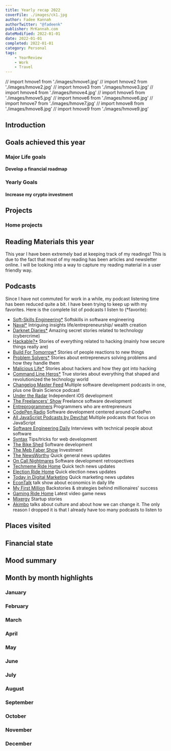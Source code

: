 ---
title: Yearly recap 2022
coverFile: ./images/ck1.jpg
author: Fadee Kannah
authorTwitter: "@fadeenk"
publisher: MrKannah.com
dateModified: 2022-01-01
date: 2022-01-01
completed: 2022-01-01
category: Personal
tags:
    - YearReview
    - Work
    - Travel
---

// import hmove1 from './images/hmove1.jpg'
// import hmove2 from './images/hmove2.jpg'
// import hmove3 from './images/hmove3.jpg'
// import hmove4 from './images/hmove4.jpg'
// import hmove5 from './images/hmove5.jpg'
// import hmove6 from './images/hmove6.jpg'
// import hmove7 from './images/hmove7.jpg'
// import hmove8 from './images/hmove8.jpg'
// import hmove9 from './images/hmove9.jpg'


## Introduction

<Gallery photos={[]} />


## Goals achieved this year
###  Major Life goals
#### Develop a financial roadmap

### Yearly Goals
#### Increase my crypto investment

## Projects
### Home projects

## Reading Materials this year
This year I have been extremely bad at keeping track of my readings! This is due to the fact that most of my reading has been articles and newsletter online. I will be looking into a way to capture my reading material in a user friendly way.

## Podcasts
Since I have not commuted for work in a while, my podcast listening time has been reduced quite a bit. I have been trying to keep up with my favorites. Here is the complete list of podcasts I listen to (*favorite):

- [Soft-Skills Engineering*](https://castbox.fm/channel/Soft-Skills-Engineering-id231452?country=us) Softskills in software engineering
- [Naval*](https://castbox.fm/channel/Naval-id2030098?country=us) Intriguing insights life/entrepreneurship/ wealth creation
- [Darknet Diaries*](https://castbox.fm/channel/Darknet-Diaries-id1468651?country=us) Amazing secret stories related to technology (cybercrime)
- [Hackable?*](https://castbox.fm/channel/Hackable%3F-id970566) Stories of everything related to hacking (mainly how secure things really are)
- [Build For Tomorrow*](https://castbox.fm/channel/Pessimists-Archive-Podcast-id338179) Stories of people reactions to new things
- [Problem Solvers*](https://castbox.fm/channel/Problem-Solvers-id980712) Stories about entrepreneurs solving problems and how they handle them
- [Malicious Life*](https://castbox.fm/channel/Malicious-Life-id943414) Stories about hackers and how they got into hacking
- [Command Line Heros*](https://castbox.fm/channel/Command-Line-Heroes-id1105224) True stories about everything that shaped and revolutionized the technology world
- [Changelog Master Feed](https://castbox.fm/channel/Changelog-Master-Feed-id397660?country=us) Multiple software development podcasts in one, plus one Brain Science podcast
- [Under the Radar](https://castbox.fm/channel/Under-the-Radar-id2378?country=us) Independent iOS development
- [The Freelancers' Show](https://castbox.fm/channel/The-Freelancers'-Show-id325583?country=us) Freelance software development
- [Entreprogrammers](https://castbox.fm/channel/Entreprogrammers-Podcast-id38063?country=us) Programmers who are entrepreneurs
- [CodePen Radio](https://castbox.fm/channel/CodePen-Radio-id218322?country=us) Software development centered around CodePen
- [All JavaScript Podcasts by Devchat](https://castbox.fm/channel/All-JavaScript-Podcasts-by-Devchat.tv-id325284?country=us) Multiple podcasts that focus on JavaScript
- [Software Engineering Daily](https://castbox.fm/channel/Software-Engineering-Daily-id409522?country=us) Interviews with technical people about software
- [Syntax](https://castbox.fm/channel/Syntax-Tasty-Web-Development-Treats-id938004?country=us) Tips/tricks for web development
- [The Bike Shed](https://castbox.fm/channel/The-Bike-Shed-id491181?country=us) Software development
- [The Meb Faber Show](https://castbox.fm/channel/The-Meb-Faber-Show-id351652?country=us) Investment
- [The NewsWorthy](https://castbox.fm/channel/the-NewsWorthy-id1014399?country=us) Quick general news updates
- [On Call Nightmares](https://castbox.fm/channel/On-Call-Nightmares-Podcast-id1778442?country=us) Software development retrospectives
- [Techmeme Ride Home](https://castbox.fm/channel/2215699?country=us) Quick tech news updates
- [Election Ride Home](https://castbox.fm/channel/2181696?country=us) Quick election news updates
- [Today in Digital Marketing](https://castbox.fm/channel/Today-in-Digital-Marketing-id2372870?country=us) Quick marketing news updates
- [EconTalk](https://castbox.fm/channel/EconTalk-id2734) talk show about economics in daily life
- [My First Million](https://castbox.fm/channel/My-First-Million-id2180580)  Backstories & strategies behind millionaires' success
- [Gaming Ride Home](https://castbox.fm/channel/Gaming-Ride-Home-id2638311) Latest video game news
- [Mixergy](https://castbox.fm/channel/Mixergy---Recession-Startup-Stories-id349217) Startup stories
- [Akimbo](https://castbox.fm/channel/Akimbo%3A-A-Podcast-from-Seth-Godin-id2543209) talks about culture and about how we can change it. The only reason I dropped it is that I already have too many podcasts to listen to

## Places visited

## Financial state

## Mood summary

## Month by month highlights
### January

### February

### March

### April

### May

### June

### July

### August

### September

### October

### November

### December
